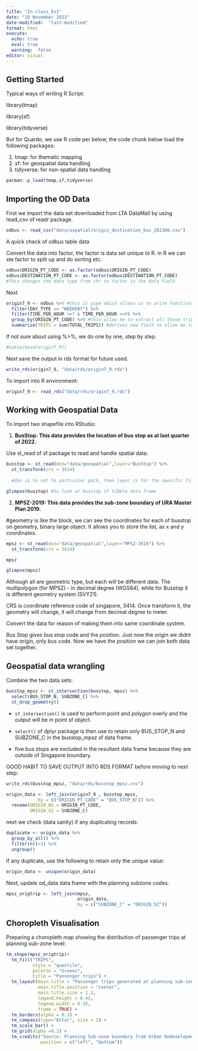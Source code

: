 ```yaml
---
title: "In-class_Ex1"
date: "18 November 2023"
date-modified:  "last-modified"
format: html
execute:
  echo: true
  eval: true
  warning:  false
editor: visual
---
```


## Getting Started

Typical ways of writing R Script:

library(tmap)

library(sf)

library(tidyverse)

But for Quardo, we use R code per below, the code chunk below load the following packages:

1.  tmap: for thematic mapping
2.  sf: for geospatial data handling
3.  tidyverse: for non-spatial data handling

```r
pacman::p_load(tmap,sf,tidyverse)
```

## Importing the OD Data

First we import the data set downloaded from LTA DataMall by using read_csv of readr package.

```r
odbus <- read_csv("data/aspatial/origin_destination_bus_202308.csv")
```

A quick check of odbus table data

Convert the data into factor, the factor is data set unique to R. in R we can ste factor to split up and do sorting etc.

```r
odbus$ORIGIN_PT_CODE <- as.factor(odbus$ORIGIN_PT_CODE)
odbus$DESTINATION_PT_CODE <- as.factor(odbus$DESTINATION_PT_CODE)
#This changes the data type from chr to factor in the data field
```

Next

```r
origin7_9 <- odbus %>% #this is pipe which allows us to write functions incrementally
  filter(DAY_TYPE == "WEEKDAY") %>% 
  filter(TIME_PER_HOUR >=7 & TIME_PER_HOUR <=9) %>%
  group_by(ORIGIN_PT_CODE) %>% #this allow me to extract all those trips generated
  summarize(TRIPS = sum(TOTAL_TRIPS)) #derives new field to allow me to do the aggregation
```

If not sure about using %\>%, we do one by one, step by step.

```r
#kable(head(origin7_9))
```

Next save the output in rds format for future used.

```r
write_rds(origin7_9, "data/rds/origin7_9.rds")
```

To import into R environment:

```r
origin7_9 <- read_rds("data/rds/origin7_9.rds")
```

## Working with Geospatial Data

To import two shapefile into RStudio:

1.  **BusStop: This data provides the location of bus stop as at last quarter of 2022.**

Use st_read of sf package to read and handle spatial data:

```r
busstop <- st_read(dsn="data/geospatial",layer="BusStop") %>% 
  st_transform(crs = 3414)
  
  #dsn is to set to particular path, then layer is for the specific file
```

```r
glimpse(busstop) #to look at busstop sf tibble data frame 
```

2.  **MPSZ-2019: This data provides the sub-zone boundary of URA Master Plan 2019.**

#geometry is like the block, we can see the coordinates for each of busstop on geometry, binary large object. It allows you to store the list, as x and y coordinates.

```r
mpsz <- st_read(dsn="data/geospatial",layer="MPSZ-2019") %>% 
  st_transform(crs = 3414)

mpsz
```

```r
glimpse(mpsz)
```

Although all are geometric type, but each will be different data. The multipolygon (for MPSZ) - in decimal degree (WGS84), while for Busstop it is different geometry system (SVY21).

CRS is coordinate reference code of singapore, 3414. Once transform it, the geometry will change, it will change from decimal degree to meter.

Convert the data for reason of making them into same coordinate system.

Bus Stop gives bus stop code and the position. Just now the origin we didnt have origin, only bus code. Now we have the position we can join both data set together.

## Geospatial data wrangling

Combine the two data sets:

```r
busstop_mpsz <- st_intersection(busstop, mpsz) %>%
  select(BUS_STOP_N, SUBZONE_C) %>%
  st_drop_geometry()
```

-   `st_intersection()` is used to perform point and polygon overly and the output will be in point sf object.

-   `select()` of dplyr package is then use to retain only BUS_STOP_N and SUBZONE_C in the busstop_mpsz sf data frame.

-   five bus stops are excluded in the resultant data frame because they are outside of Singapore boundary.

GOOD HABIT TO SAVE OUTPUT INTO RDS FORMAT before moving to next step:

```r
write_rds(busstop_mpsz, "data/rds/busstop_mpsz.csv")  
```

```r
origin_data <- left_join(origin7_9 , busstop_mpsz,
            by = c("ORIGIN_PT_CODE" = "BUS_STOP_N")) %>%
  rename(ORIGIN_BS = ORIGIN_PT_CODE,
         ORIGIN_SZ = SUBZONE_C)
```

next we check (data sanity) if any duplicating records:

```r
duplicate <- origin_data %>%
  group_by_all() %>%
  filter(n()>1) %>%
  ungroup()
```

If any duplicate, use the following to retain only the unique value:

```r
origin_data <- unique(origin_data)
```

Next, update od_data data frame with the planning subzone codes.

```r
mpsz_origtrip <- left_join(mpsz, 
                           origin_data,
                           by = c("SUBZONE_C" = "ORIGIN_SZ"))
```

## Choropleth Visualisation

Preparing a choropleth map showing the distribution of passenger trips at planning sub-zone level:

```r
tm_shape(mpsz_origtrip)+
  tm_fill("TRIPS", 
          style = "quantile", 
          palette = "Greens",
          title = "Passenger trips") +
  tm_layout(main.title = "Passenger trips generated at planning sub-zone level",
            main.title.position = "center",
            main.title.size = 1.2,
            legend.height = 0.45, 
            legend.width = 0.35,
            frame = TRUE) +
  tm_borders(alpha = 0.3) +
  tm_compass(type="8star", size = 2) +
  tm_scale_bar() +
  tm_grid(alpha =0.2) +
  tm_credits("Source: Planning Sub-zone boundary from Urban Redevelopment Authorithy (URA)\n and Population data from Department of Statistics DOS", 
             position = c("left", "bottom"))
```
